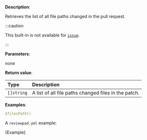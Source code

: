 
**Description**:

Retrieves the list of all file paths changed in the pull request.

:::caution

This built-in is not available for [`issue`](/guides/syntax#workflow).

:::

**Parameters**:

_none_

**Return value**:

| Type       | Description                                          |
| :--------- | :--------------------------------------------------- |
| `[]string` | A list of all file paths changed files in the patch. |

**Examples**:

```yml
$filesPath()
```

A `reviewpad.yml` example:

<CodeBlock language="yml" title="reviewpad.yml">{Example}</CodeBlock>
